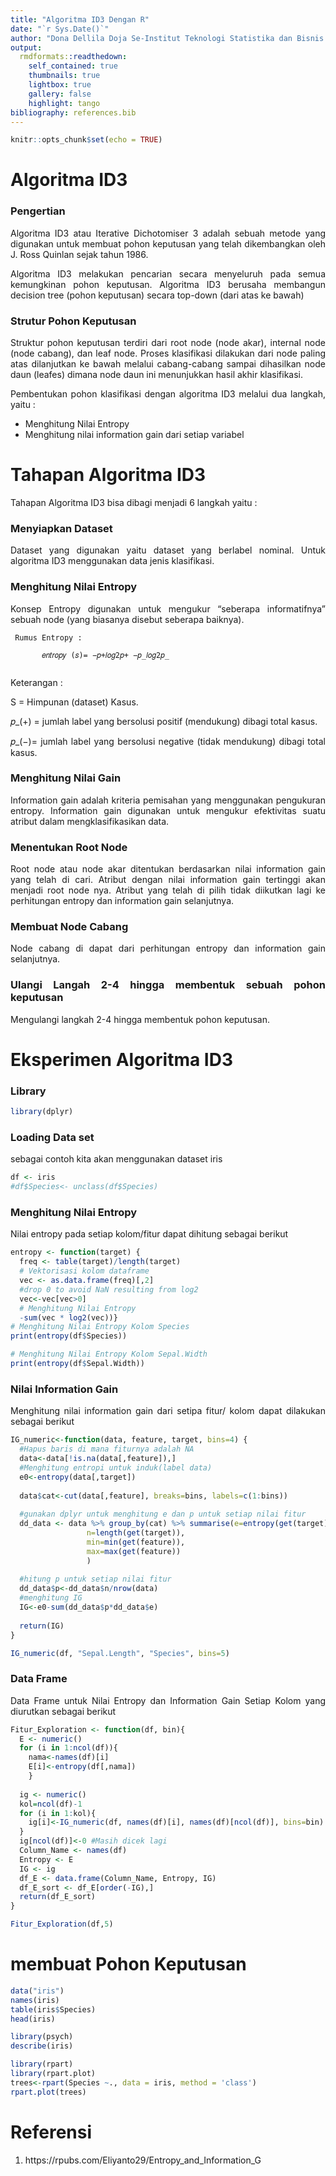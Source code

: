```yaml
---
title: "Algoritma ID3 Dengan R"
date: "`r Sys.Date()`"
author: "Dona Dellila Doja Se-Institut Teknologi Statistika dan Bisnis Muhammadiyah"
output:
  rmdformats::readthedown:
    self_contained: true
    thumbnails: true
    lightbox: true
    gallery: false
    highlight: tango
bibliography: references.bib
---
```


```{=html}
<style>
body{
text-align: justify}
</style>
```
```r
knitr::opts_chunk$set(echo = TRUE)
```

# Algoritma ID3

### Pengertian

Algoritma ID3 atau Iterative Dichotomiser 3 adalah sebuah metode yang digunakan untuk membuat pohon keputusan yang telah dikembangkan oleh J. Ross Quinlan sejak tahun 1986.

Algoritma ID3 melakukan pencarian secara menyeluruh pada semua kemungkinan pohon keputusan. Algoritma ID3 berusaha membangun decision tree (pohon keputusan) secara top-down (dari atas ke bawah)

### Strutur Pohon Keputusan

Struktur pohon keputusan terdiri dari root node (node akar), internal node (node cabang), dan leaf node. Proses klasifikasi dilakukan dari node paling atas dilanjutkan ke bawah melalui cabang-cabang sampai dihasilkan node daun (leafes) dimana node daun ini menunjukkan hasil akhir klasifikasi.

Pembentukan pohon klasifikasi dengan algoritma ID3 melalui dua langkah, yaitu :

  - Menghitung Nilai Entropy
  - Menghitung nilai information gain dari setiap variabel
     
# Tahapan Algoritma ID3
Tahapan Algoritma ID3 bisa dibagi menjadi 6 langkah yaitu :

### Menyiapkan Dataset 
     
  Dataset yang digunakan yaitu dataset yang berlabel nominal. Untuk algoritma ID3 menggunakan data jenis klasifikasi.   
     
     
### Menghitung Nilai Entropy
    
  Konsep Entropy digunakan untuk mengukur “seberapa informatifnya” sebuah node (yang biasanya disebut seberapa baiknya).
     
     Rumus Entropy :
     
           𝑒𝑛𝑡𝑟𝑜𝑝𝑦 (𝑠)= −𝑝+𝑙𝑜𝑔2𝑝+ −𝑝_𝑙𝑜𝑔2𝑝_
     
   Keterangan :
     
   S = Himpunan (dataset) Kasus.
  
  𝑝_(+) = jumlah label yang bersolusi positif (mendukung)
  dibagi total kasus. 
  
  𝑝_(−)= jumlah label yang bersolusi negative (tidak mendukung)
  dibagi total kasus.


### Menghitung Nilai Gain

  Information gain adalah kriteria pemisahan yang menggunakan pengukuran entropy.  Information gain digunakan untuk mengukur efektivitas suatu atribut dalam mengklasifikasikan data.
     
### Menentukan Root Node
  
  Root node atau node akar ditentukan berdasarkan nilai information gain yang telah di cari. Atribut dengan nilai information gain tertinggi akan menjadi root node nya. Atribut yang telah di pilih tidak diikutkan lagi ke perhitungan entropy dan information gain selanjutnya. 


### Membuat Node Cabang
  
  Node cabang di dapat dari perhitungan entropy dan information gain selanjutnya.


### Ulangi Langah 2-4 hingga membentuk sebuah pohon keputusan
  
  Mengulangi langkah 2-4 hingga membentuk pohon keputusan.

#  Eksperimen Algoritma ID3
### Library
```r
library(dplyr)
```

### Loading Data set

sebagai contoh kita akan menggunakan dataset iris 

```r
df <- iris
#df$Species<- unclass(df$Species)

```

### Menghitung Nilai Entropy 

Nilai entropy pada setiap kolom/fitur dapat dihitung sebagai berikut

```r
entropy <- function(target) {
  freq <- table(target)/length(target)
  # Vektorisasi kolom dataframe
  vec <- as.data.frame(freq)[,2]
  #drop 0 to avoid NaN resulting from log2
  vec<-vec[vec>0]
  # Menghitung Nilai Entropy
  -sum(vec * log2(vec))}
# Menghitung Nilai Entropy Kolom Species
print(entropy(df$Species))
```
```r
# Menghitung Nilai Entropy Kolom Sepal.Width
print(entropy(df$Sepal.Width))
```

### Nilai Information Gain

Menghitung nilai information gain dari setipa fitur/ kolom dapat dilakukan sebagai berikut 

```r
IG_numeric<-function(data, feature, target, bins=4) {
  #Hapus baris di mana fiturnya adalah NA
  data<-data[!is.na(data[,feature]),]
  #Menghitung entropi untuk induk(label data)
  e0<-entropy(data[,target])
  
  data$cat<-cut(data[,feature], breaks=bins, labels=c(1:bins))
  
  #gunakan dplyr untuk menghitung e dan p untuk setiap nilai fitur
  dd_data <- data %>% group_by(cat) %>% summarise(e=entropy(get(target)), 
                 n=length(get(target)),
                 min=min(get(feature)),
                 max=max(get(feature))
                 )
  
  #hitung p untuk setiap nilai fitur
  dd_data$p<-dd_data$n/nrow(data)
  #menghitung IG
  IG<-e0-sum(dd_data$p*dd_data$e)
  
  return(IG)
}

IG_numeric(df, "Sepal.Length", "Species", bins=5)
```

### Data Frame

Data Frame untuk Nilai Entropy dan Information Gain Setiap Kolom yang diurutkan sebagai berikut

```r
Fitur_Exploration <- function(df, bin){
  E <- numeric()
  for (i in 1:ncol(df)){
    nama<-names(df)[i]
    E[i]<-entropy(df[,nama])
    }
  
  ig <- numeric()
  kol=ncol(df)-1
  for (i in 1:kol){
    ig[i]<-IG_numeric(df, names(df)[i], names(df)[ncol(df)], bins=bin)
  }
  ig[ncol(df)]<-0 #Masih dicek lagi
  Column_Name <- names(df)
  Entropy <- E
  IG <- ig
  df_E <- data.frame(Column_Name, Entropy, IG)
  df_E_sort <- df_E[order(-IG),]
  return(df_E_sort)
} 

Fitur_Exploration(df,5)
```
# membuat Pohon Keputusan

```r
data("iris")
names(iris)
table(iris$Species)
head(iris)
```
```r
library(psych)
describe(iris)
```
```r
library(rpart)
library(rpart.plot)
trees<-rpart(Species ~., data = iris, method = 'class')
rpart.plot(trees)
```


# Referensi

1. https://rpubs.com/Eliyanto29/Entropy_and_Information_G


